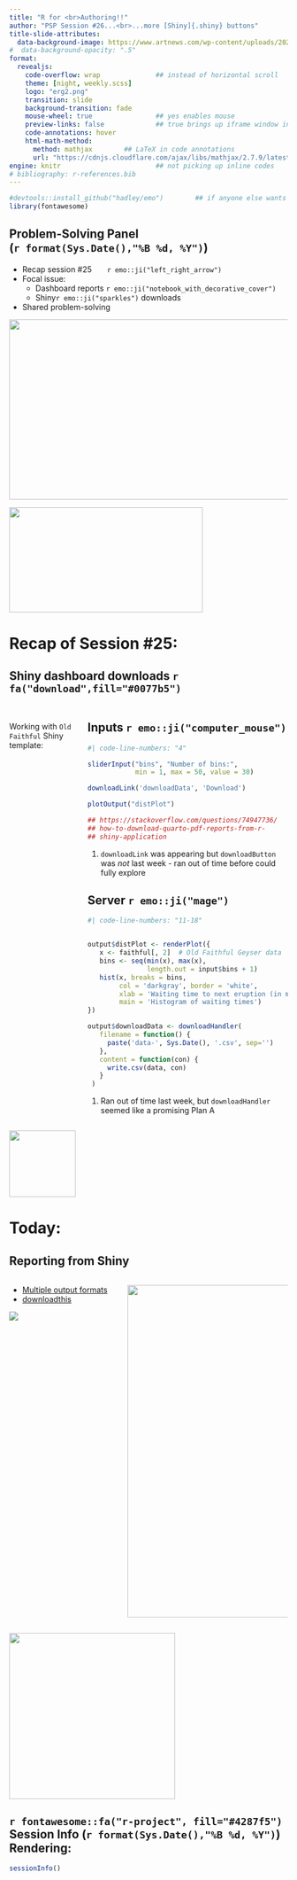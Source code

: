 ```yaml
---
title: "R for <br>Authoring!!" 
author: "PSP Session #26...<br>...more [Shiny]{.shiny} buttons"
title-slide-attributes: 
  data-background-image: https://www.artnews.com/wp-content/uploads/2020/08/AdobeStock_325659585.jpeg?w=1500
#  data-background-opacity: ".5"
format:
  revealjs:
    code-overflow: wrap              ## instead of horizontal scroll
    theme: [night, weekly.scss]
    logo: "erg2.png"
    transition: slide
    background-transition: fade
    mouse-wheel: true                ## yes enables mouse
    preview-links: false             ## true brings up iframe window instead of "site"
    code-annotations: hover 
    html-math-method: 
      method: mathjax        ## LaTeX in code annotations
      url: "https://cdnjs.cloudflare.com/ajax/libs/mathjax/2.7.9/latest.js?config=TeX-MML-AM_CHTML"
engine: knitr                        ## not picking up inline codes
# bibliography: r-references.bib
---
```


```r
#devtools::install_github("hadley/emo")        ## if anyone else wants to render
library(fontawesome)
```

## Problem-Solving Panel <br>(`r format(Sys.Date(),"%B %d, %Y")`)

::: {layout="[80,20]"}
::: first-column
-   Recap session #25&nbsp;&nbsp;&nbsp;&nbsp;&nbsp;&nbsp;&nbsp;`r emo::ji("left_right_arrow")`
-   Focal issue:
    - Dashboard reports `r emo::ji("notebook_with_decorative_cover")`
    - [Shiny]{.shiny}`r emo::ji("sparkles")` downloads
-   Shared problem-solving
:::

::: second-column
:::
:::

![](img/title25.JPG){.absolute top="170" right="-120" width="550" height="325"}

![](https://rstudio-data.com/wp-content/uploads/2023/05/Shiny-logo.png){.absolute bottom="70" right="-90" width="350" height="190"}

# Recap of Session #25: 

## [Shiny]{.shiny} dashboard downloads `r fa("download",fill="#0077b5")`

::: {.columns}

::: {.column width="25%"}
<br>
Working with `Old Faithful` [Shiny]{.shiny} template:
:::

::: {.column width="75%"}

::: {.panel-tabset}

## Inputs `r emo::ji("computer_mouse")`

```r
#| code-line-numbers: "4"

sliderInput("bins", "Number of bins:", 
            min = 1, max = 50, value = 30)

downloadLink('downloadData', 'Download')           #<1>

plotOutput("distPlot")

## https://stackoverflow.com/questions/74947736/
## how-to-download-quarto-pdf-reports-from-r-
## shiny-application
```
1. `downloadLink` was appearing but `downloadButton` was *not* last week - ran out of time before could fully explore

## Server `r emo::ji("mage")`

```r
#| code-line-numbers: "11-18"


output$distPlot <- renderPlot({
   x <- faithful[, 2]  # Old Faithful Geyser data
   bins <- seq(min(x), max(x), 
               length.out = input$bins + 1)
   hist(x, breaks = bins, 
        col = 'darkgray', border = 'white',
        xlab = 'Waiting time to next eruption (in mins)',
        main = 'Histogram of waiting times')
})

output$downloadData <- downloadHandler(                     #<1>
   filename = function() {
     paste('data-', Sys.Date(), '.csv', sep='')
   },
   content = function(con) {
     write.csv(data, con)
   }
 )
```
1. Ran out of time last week, but `downloadHandler` seemed like a promising Plan A

:::
:::
:::

![](https://static.vecteezy.com/system/resources/thumbnails/014/391/900/small/right-arrow-curved-icon-isolated-on-transparent-background-free-png.png){.absolute bottom="50" left="30" height="120"}

# Today: 

## Reporting from [Shiny]{.shiny} 

:::: {.columns}
::: {.column width="40%"}
+ [Multiple output formats](https://stackoverflow.com/questions/47368360/make-a-download-button-in-shiny-app-that-saves-a-data-frame-in-an-excel-file-and)
+ [downloadthis](https://cran.r-project.org/web/packages/downloadthis/vignettes/downloadthis.html)

![](https://i1.wp.com/res.cloudinary.com/dxqnb8xjb/image/upload/v1563802329/app_modal_hspqzn.png?w=584&ssl=1)
:::

::: {.column width="60%"}
![](https://i1.wp.com/res.cloudinary.com/dxqnb8xjb/image/upload/v1563802321/app_dashboard_daapzg.png?w=584&ssl=1){.absolute right="-400" height="600"}
:::
::::

![](https://fmmattioni.github.io/downloadthis/logo.png){.absolute bottom="0" height="300" left="320"}

## `r fontawesome::fa("r-project", fill="#4287f5")` Session Info (`r format(Sys.Date(),"%B %d, %Y")`) Rendering:

```r
sessionInfo()
```

